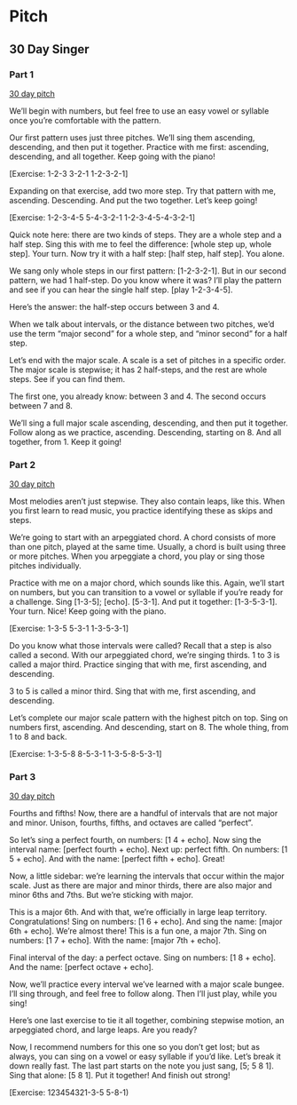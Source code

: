 # Pitch

## 30 Day Singer

### Part 1

[30 day pitch](https://www.30daysinger.com/tutorial/practice-routine-for-better-intonation-singers-who-struggle-with-pitch/3)

We’ll begin with numbers, but feel free to use an easy vowel or syllable once you’re comfortable with the pattern.

Our first pattern uses just three pitches. We’ll sing them ascending, descending, and then put it together. Practice with me first: ascending, descending, and all together. Keep going with the piano!

[Exercise: 1-2-3 3-2-1 1-2-3-2-1]

Expanding on that exercise, add two more step. Try that pattern with me, ascending. Descending. And put the two together. Let’s keep going!

[Exercise: 1-2-3-4-5 5-4-3-2-1 1-2-3-4-5-4-3-2-1]

Quick note here: there are two kinds of steps. They are a whole step and a half step. Sing this with me to feel the difference: [whole step up, whole step]. Your turn. Now try it with a half step: [half step, half step]. You alone.

We sang only whole steps in our first pattern: [1-2-3-2-1]. But in our second pattern, we had 1 half-step. Do you know where it was? I’ll play the pattern and see if you can hear the single half step. [play 1-2-3-4-5].

Here’s the answer: the half-step occurs between 3 and 4.

When we talk about intervals, or the distance between two pitches, we’d use the term “major second” for a whole step, and “minor second” for a half step.

Let’s end with the major scale. A scale is a set of pitches in a specific order. The major scale is stepwise; it has 2 half-steps, and the rest are whole steps. See if you can find them.

The first one, you already know: between 3 and 4. The second occurs between 7 and 8.

We’ll sing a full major scale ascending, descending, and then put it together. Follow along as we practice, ascending. Descending, starting on 8. And all together, from 1. Keep it going!

### Part 2

[30 day pitch](https://www.30daysinger.com/tutorial/practice-routine-for-better-intonation-singers-who-struggle-with-pitch/4)

Most melodies aren’t just stepwise. They also contain leaps, like this. When you first learn to read music, you practice identifying these as skips and steps.

We’re going to start with an arpeggiated chord. A chord consists of more than one pitch, played at the same time. Usually, a chord is built using three or more pitches. When you arpeggiate a chord, you play or sing those pitches individually.

Practice with me on a major chord, which sounds like this. Again, we’ll start on numbers, but you can transition to a vowel or syllable if you’re ready for a challenge. Sing [1-3-5]; [echo]. [5-3-1]. And put it together: [1-3-5-3-1]. Your turn. Nice! Keep going with the piano.

[Exercise: 1-3-5 5-3-1 1-3-5-3-1]

Do you know what those intervals were called? Recall that a step is also called a second. With our arpeggiated chord, we’re singing thirds. 1 to 3 is called a major third. Practice singing that with me, first ascending, and descending.

3 to 5 is called a minor third. Sing that with me, first ascending, and descending.

Let’s complete our major scale pattern with the highest pitch on top. Sing on numbers first, ascending. And descending, start on 8. The whole thing, from 1 to 8 and back.

[Exercise: 1-3-5-8 8-5-3-1 1-3-5-8-5-3-1]

### Part 3

[30 day pitch](https://www.30daysinger.com/tutorial/practice-routine-for-better-intonation-singers-who-struggle-with-pitch/5)

Fourths and fifths! Now, there are a handful of intervals that are not major and minor. Unison, fourths, fifths, and octaves are called “perfect”.

So let’s sing a perfect fourth, on numbers: [1 4 + echo]. Now sing the interval name: [perfect fourth + echo]. Next up: perfect fifth. On numbers: [1 5 + echo]. And with the name: [perfect fifth + echo]. Great!

Now, a little sidebar: we’re learning the intervals that occur within the major scale. Just as there are major and minor thirds, there are also major and minor 6ths and 7ths. But we’re sticking with major.  

This is a major 6th. And with that, we’re officially in large leap territory. Congratulations! Sing on numbers: [1 6 + echo]. And sing the name: [major 6th + echo]. We’re almost there! This is a fun one, a major 7th. Sing on numbers: [1 7 + echo]. With the name: [major 7th + echo].

Final interval of the day: a perfect octave. Sing on numbers: [1 8 + echo]. And the name: [perfect octave + echo].

Now, we’ll practice every interval we’ve learned with a major scale bungee. I’ll sing through, and feel free to follow along. Then I’ll just play, while you sing!

 Here’s one last exercise to tie it all together, combining stepwise motion, an arpeggiated chord, and large leaps. Are you ready?

Now, I recommend numbers for this one so you don’t get lost; but as always, you can sing on a vowel or easy syllable if you’d like. Let’s break it down really fast. The last part starts on the note you just sang, [5; 5 8 1]. Sing that alone: [5 8 1]. Put it together! And finish out strong!

[Exercise: 123454321-3-5 5-8-1)
